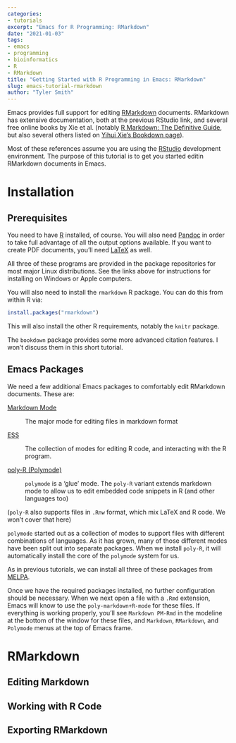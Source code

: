 ```yaml
---
categories: 
- tutorials
excerpt: "Emacs for R Programming: RMarkdown"
date: "2021-01-03"
tags: 
- emacs
- programming
- bioinformatics
- R
- RMarkdown
title: "Getting Started with R Programming in Emacs: RMarkdown"
slug: emacs-tutorial-rmarkdown
author: "Tyler Smith"
---
```


Emacs provides full support for editing
[RMarkdown](https://rmarkdown.rstudio.com/) documents. RMarkdown has
extensive documentation, both at the previous RStudio link, and several
free online books by Xie et al. (notably [R Markdown: The Definitive
Guide](https://bookdown.org/yihui/rmarkdown/), but also several others
listed on [Yihui Xie's Bookdown
page](https://bookdown.org/yihui/rmarkdown/)).

Most of these references assume you are using the
[RStudio](https://rstudio.com/) development environment. The purpose of
this tutorial is to get you started editin RMarkdown documents in Emacs.

# Installation

## Prerequisites

You need to have [R](https://www.r-project.org/) installed, of course. You
will also need [Pandoc](https://pandoc.org/) in order to take full
advantage of all the output options available. If you want to create PDF
documents, you'll need [LaTeX](https://www.latex-project.org/) as well. 

All three of these programs are provided in the package repositories for
most major Linux distributions. See the links above for instructions for
installing on Windows or Apple computers.

You will also need to install the `rmarkdown` R package. You can do this
from within R via:

```R
install.packages("rmarkdown")
```

This will also install the other R requirements, notably the `knitr`
package. 

The `bookdown` package provides some more advanced citation features. I
won't discuss them in this short tutorial.

## Emacs Packages

We need a few additional Emacs packages to comfortably edit RMarkdown
documents. These are:

[Markdown Mode](https://github.com/jrblevin/markdown-mode)

: The major mode for editing files in markdown format

[ESS](https://ess.r-project.org/ "ESS")

: The collection of modes for editing R code, and interacting with the R
  program. 

[poly-R (Polymode)](https://polymode.github.io/)

: `polymode` is a 'glue' mode. The `poly-R` variant extends markdown mode
  to allow us to edit embedded code snippets in R (and other languages too)
  
  (`poly-R` also supports files in `.Rnw` format, which mix LaTeX and R
  code. We won't cover that here)

  `polymode` started out as a collection of modes to support files with
  different combinations of languages. As it has grown, many of those
  different modes have been split out into separate packages. When we
  install `poly-R`, it will automatically install the core of the
  `polymode` system for us.
  
As in previous tutorials, we can install all three of these packages from
[MELPA](https://melpa.org/#/).

Once we have the required packages installed, no further configuration
should be necessary. When we next open a file with a `.Rmd` extension,
Emacs will know to use the `poly-markdown+R-mode` for these files. If
everything is working properly, you'll see `Markdown PM-Rmd` in the
modeline at the bottom of the window for these files, and `Markdown`,
`RMarkdown`, and `Polymode` menus at the top of Emacs frame.




# RMarkdown
## Editing Markdown
## Working with R Code
## Exporting RMarkdown
